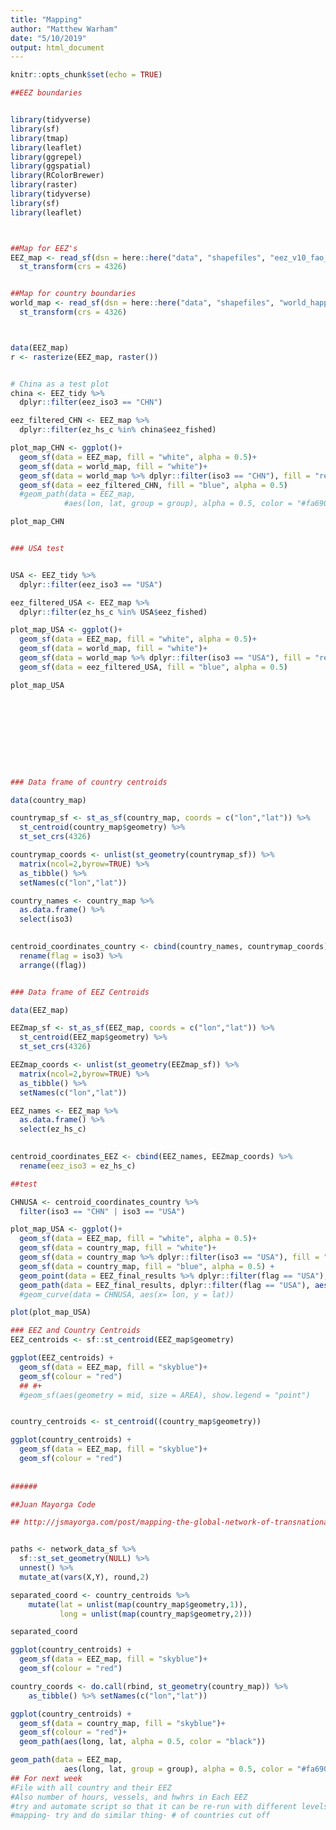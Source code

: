 ```yaml
---
title: "Mapping"
author: "Matthew Warham"
date: "5/10/2019"
output: html_document
---
```


```r
knitr::opts_chunk$set(echo = TRUE)
```


```r

##EEZ boundaries


library(tidyverse)
library(sf)
library(tmap)
library(leaflet)
library(ggrepel)
library(ggspatial)
library(RColorBrewer)
library(raster)
library(tidyverse)
library(sf)
library(leaflet)




```

```r

##Map for EEZ's
EEZ_map <- read_sf(dsn = here::here("data", "shapefiles", "eez_v10_fao_combined_simple"), layer = "eez_v10_fao_combined_simple") %>% 
  st_transform(crs = 4326)


##Map for country boundaries
world_map <- read_sf(dsn = here::here("data", "shapefiles", "world_happy_180"), layer = "world_happy_180") %>% 
  st_transform(crs = 4326)



data(EEZ_map)
r <- rasterize(EEZ_map, raster())


# China as a test plot
china <- EEZ_tidy %>%
  dplyr::filter(eez_iso3 == "CHN")

eez_filtered_CHN <- EEZ_map %>%
  dplyr::filter(ez_hs_c %in% china$eez_fished)

plot_map_CHN <- ggplot()+
  geom_sf(data = EEZ_map, fill = "white", alpha = 0.5)+
  geom_sf(data = world_map, fill = "white")+
  geom_sf(data = world_map %>% dplyr::filter(iso3 == "CHN"), fill = "red") +
  geom_sf(data = eez_filtered_CHN, fill = "blue", alpha = 0.5) 
  #geom_path(data = EEZ_map, 
            #aes(lon, lat, group = group), alpha = 0.5, color = "#fa6900") 

plot_map_CHN


### USA test


USA <- EEZ_tidy %>%
  dplyr::filter(eez_iso3 == "USA")

eez_filtered_USA <- EEZ_map %>%
  dplyr::filter(ez_hs_c %in% USA$eez_fished)

plot_map_USA <- ggplot()+
  geom_sf(data = EEZ_map, fill = "white", alpha = 0.5)+
  geom_sf(data = world_map, fill = "white")+
  geom_sf(data = world_map %>% dplyr::filter(iso3 == "USA"), fill = "red") +
  geom_sf(data = eez_filtered_USA, fill = "blue", alpha = 0.5)

plot_map_USA











```

```r

### Data frame of country centroids

data(country_map)

countrymap_sf <- st_as_sf(country_map, coords = c("lon","lat")) %>% 
  st_centroid(country_map$geometry) %>% 
  st_set_crs(4326)

countrymap_coords <- unlist(st_geometry(countrymap_sf)) %>% 
  matrix(ncol=2,byrow=TRUE) %>% 
  as_tibble() %>% 
  setNames(c("lon","lat")) 

country_names <- country_map %>% 
  as.data.frame() %>% 
  select(iso3)  
  

centroid_coordinates_country <- cbind(country_names, countrymap_coords) %>% 
  rename(flag = iso3) %>% 
  arrange((flag))


### Data frame of EEZ Centroids

data(EEZ_map)

EEZmap_sf <- st_as_sf(EEZ_map, coords = c("lon","lat")) %>% 
  st_centroid(EEZ_map$geometry) %>% 
  st_set_crs(4326)

EEZmap_coords <- unlist(st_geometry(EEZmap_sf)) %>% 
  matrix(ncol=2,byrow=TRUE) %>% 
  as_tibble() %>% 
  setNames(c("lon","lat")) 

EEZ_names <- EEZ_map %>% 
  as.data.frame() %>% 
  select(ez_hs_c)  
  

centroid_coordinates_EEZ <- cbind(EEZ_names, EEZmap_coords) %>% 
  rename(eez_iso3 = ez_hs_c)

##test

CHNUSA <- centroid_coordinates_country %>% 
  filter(iso3 == "CHN" | iso3 == "USA")

plot_map_USA <- ggplot()+
  geom_sf(data = EEZ_map, fill = "white", alpha = 0.5)+
  geom_sf(data = country_map, fill = "white")+
  geom_sf(data = country_map %>% dplyr::filter(iso3 == "USA"), fill = "red") +
  geom_sf(data = country_map, fill = "blue", alpha = 0.5) +
  geom_point(data = EEZ_final_results %>% dplyr::filter(flag == "USA"), aes(x = lon, y = lat, fill = "green"))+
  geom_path(data = EEZ_final_results, dplyr::filter(flag == "USA"), aes(x = lon, y = lat))
  #geom_curve(data = CHNUSA, aes(x= lon, y = lat))

plot(plot_map_USA)

### EEZ and Country Centroids
EEZ_centroids <- sf::st_centroid(EEZ_map$geometry)

ggplot(EEZ_centroids) +
  geom_sf(data = EEZ_map, fill = "skyblue")+
  geom_sf(colour = "red") 
  ## #+
  #geom_sf(aes(geometry = mid, size = AREA), show.legend = "point")


country_centroids <- st_centroid((country_map$geometry)) 

ggplot(country_centroids) +
  geom_sf(data = EEZ_map, fill = "skyblue")+
  geom_sf(colour = "red")
  
  
######

```


```r

##Juan Mayorga Code

## http://jsmayorga.com/post/mapping-the-global-network-of-transnational-fisheries/


paths <- network_data_sf %>% 
  sf::st_set_geometry(NULL) %>% 
  unnest() %>% 
  mutate_at(vars(X,Y), round,2)

separated_coord <- country_centroids %>%
    mutate(lat = unlist(map(country_map$geometry,1)),
           long = unlist(map(country_map$geometry,2)))

separated_coord

ggplot(country_centroids) +
  geom_sf(data = EEZ_map, fill = "skyblue")+
  geom_sf(colour = "red") 

country_coords <- do.call(rbind, st_geometry(country_map)) %>% 
    as_tibble() %>% setNames(c("lon","lat"))

ggplot(country_centroids) +
  geom_sf(data = country_map, fill = "skyblue")+
  geom_sf(colour = "red")+
  geom_path(aes(long, lat, alpha = 0.5, color = "black"))

geom_path(data = EEZ_map, 
            aes(long, lat, group = group), alpha = 0.5, color = "#fa6900")
## For next week
#File with all country and their EEZ
#Also number of hours, vessels, and hwhrs in Each EEZ
#try and automate script so that it can be re-run with different levels of effort
#mapping- try and do similar thing- # of countries cut off

```

